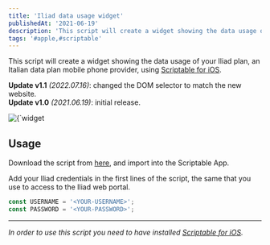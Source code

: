```yaml
---
title: 'Iliad data usage widget'
publishedAt: '2021-06-19'
description: 'This script will create a widget showing the data usage of your Iliad plan.'
tags: '#apple,#scriptable'
---
```


This script will create a widget showing the data usage of your Iliad plan, an Italian data plan mobile phone provider, using [Scriptable for iOS](https://apps.apple.com/us/app/scriptable/id1405459188?ign-mpt=uo%3D4).

**Update v1.1** *(2022.07.16)*: changed the DOM selector to match the new website.<br />
**Update v1.0** *(2021.06.19)*: initial release.

<div className="flex justify-center">
  <Image
    alt={`widget iliad preview`}
    src={`/static/images/snippets/scriptable-iliad-widget.png`}
    width={400}
    height={150}
    objectFit={`contain`}
  />
</div>

## Usage

<Step number={1} title="Download the script" />

Download the script from [here](https://gist.githubusercontent.com/filippobenozzi/533458484091c826d04351f9f2bda4ad/raw/8c7e049aa5da4efb9d08ccf166415bff1d6245bc/IliadDataUsage.js), and import into the Scriptable App.

<Step number={2} title="Iliad credentials" />

Add your Iliad credentials in the first lines of the script, the same that you use to access to the Iliad web portal.

```js
const USERNAME = '<YOUR-USERNAME>';
const PASSWORD = '<YOUR-PASSWORD>';
```

<Step number={3} title="Add the widget to your homescreen 🎉" />

---

*In order to use this script you need to have installed [Scriptable for iOS](https://apps.apple.com/us/app/scriptable/id1405459188?ign-mpt=uo%3D4).*